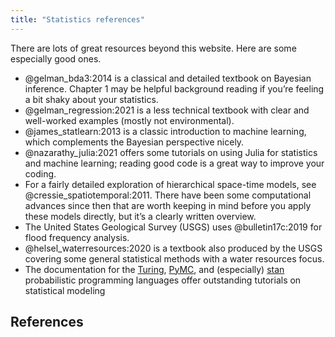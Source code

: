 ```yaml
---
title: "Statistics references"
---
```


There are lots of great resources beyond this website.
Here are some especially good ones.

- @gelman_bda3:2014 is a classical and detailed textbook on Bayesian inference. Chapter 1 may be helpful background reading if you're feeling a bit shaky about your statistics.
- @gelman_regression:2021 is a less technical textbook with clear and well-worked examples (mostly not environmental).
- @james_statlearn:2013 is a classic introduction to machine learning, which complements the Bayesian perspective nicely.
- @nazarathy_julia:2021 offers some tutorials on using Julia for statistics and machine learning; reading good code is a great way to improve your coding.
- For a fairly detailed exploration of hierarchical space-time models, see @cressie_spatiotemporal:2011. There have been some computational advances since then that are worth keeping in mind before you apply these models directly, but it's a clearly written overview.
- The United States Geological Survey (USGS) uses @bulletin17c:2019 for flood frequency analysis. 
- @helsel_waterresources:2020 is a textbook also produced by the USGS covering some general statistical methods with a water resources focus.
- The documentation for the [Turing](https://turing.ml/dev/tutorials/), [PyMC](https://www.pymc.io/projects/docs/en/v3/nb_examples/index.html), and (especially) [stan](https://mc-stan.org/users/documentation/) probabilistic programming languages offer outstanding tutorials on statistical modeling

## References

::: {#refs}
:::